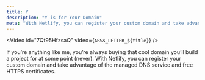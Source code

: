 ```yaml
---
title: Y
description: "Y is for Your Domain"
meta: "With Netlify, you can register your custom domain and take advantage of the managed DNS service and free HTTPS certificates."
---
```


<Video id="7Qt95HfzsaQ" video={`ABSs_LETTER_${title}`} />

If you’re anything like me, you’re always buying that cool domain you’ll build a project for at some point (never). With Netlify, you can register your custom domain and take advantage of the managed DNS service and free HTTPS certificates.